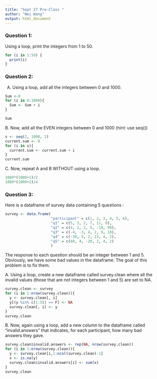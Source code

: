 ```yaml
---
title: "Sept 27 Pre-Class "
author: "Wei Wang"
output: html_document
---
```





### Question 1:

Using a loop, print the integers from 1 to 50. 
```r
for (i in 1:50) {
  print(i)
}
```

### Question 2:

A.  Using a loop, add all the integers between 0 and 1000.
```r
Sum <-0
for (i in 0:1000){
  Sum <- Sum + i
}

Sum
```

B. Now, add all the EVEN integers between 0 and 1000 (hint: use seq())
```r
s <- seq(2, 1000, 2)
current.sum <- 0
for (i in s){
  current.sum <- current.sum + i
}
current.sum
```

C. Now, repeat A and B WITHOUT using a loop.
```r
1000*(1000+1)/2
1000*(1000+2)/4
```
### Question 3:

Here is a dataframe of survey data containing 5 questions :

```r
survey <- data.frame(
                     "participant" = c(1, 2, 3, 4, 5, 6),
                     "q1" = c(5, 3, 2, 7, 11, 0),
                     "q2" = c(4, 2, 2, 5, -10, 99),
                     "q3" = c(-4, -3, 4, 2, 9, 10),
                     "q4" = c(-30, 5, 2, 23, 4, 2),
                     "q5" = c(88, 4, -20, 2, 4, 2)
                     )
```
The response to each question should be an integer between 1 and 5. Obviously, we have some bad values in the dataframe. The goal of this problem is to fix them.

A. Using a loop, create a new dataframe called survey.clean where all the invalid values (those that are not integers between 1 and 5) are set to NA.
```r
survey.clean <- survey
for (i in 1:nrow(survey.clean)){
  y <- survey.clean[, i]
  y[(y %in% c(1:5)) == F] <- NA
  survey.clean[, i] <- y
}
survey.clean
```

B. Now, again using a loop, add a new column to the dataframe called "invalid.answers" that indicates, for each participant, how many bad answers they gave.
```r
survey.clean$invalid.answers <- rep(NA, nrow(survey.clean))
for (i in 1:nrow(survey.clean)){
  y <- survey.clean[i,1:ncol(survey.clean)-1]
  x <- is.na(y)
  survey.clean$invalid.answers[i] <- sum(x)
}
survey.clean
```

